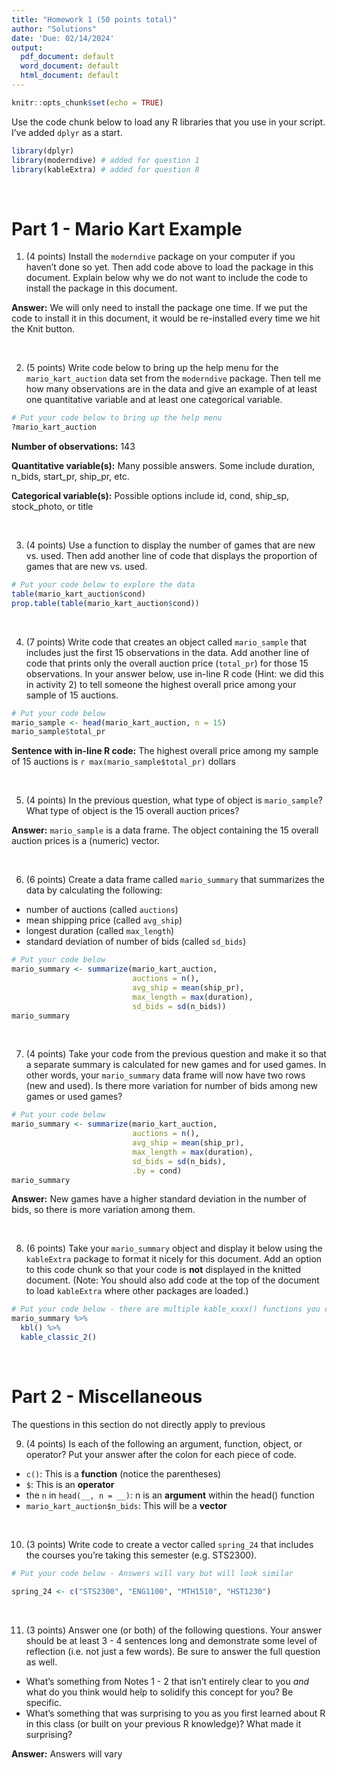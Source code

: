 ```yaml
---
title: "Homework 1 (50 points total)"
author: "Solutions"
date: 'Due: 02/14/2024'
output:
  pdf_document: default
  word_document: default
  html_document: default
---
```


```r
knitr::opts_chunk$set(echo = TRUE)
```

Use the code chunk below to load any R libraries that you use in your script. I've added `dplyr` as a start.

```r
library(dplyr)
library(moderndive) # added for question 1
library(kableExtra) # added for question 8
```

<br>

# Part 1 - Mario Kart Example

1. (4 points) Install the `moderndive` package on your computer if you haven't done so yet. Then add code above to load the package in this document. Explain below why we do not want to include the code to install the package in this document.

**Answer:** We will only need to install the package one time. If we put the code to install it in this document, it would be re-installed every time we hit the Knit button.

<br>



2. (5 points) Write code below to bring up the help menu for the `mario_kart_auction` data set from the `moderndive` package. Then tell me how many observations are in the data and give an example of at least one quantitative variable and at least one categorical variable.

```r
# Put your code below to bring up the help menu
?mario_kart_auction
```

**Number of observations:** 143

**Quantitative variable(s):** Many possible answers. Some include duration, n_bids, start_pr, ship_pr, etc.

**Categorical variable(s):** Possible options include id, cond, ship_sp, stock_photo, or title

<br>



3. (4 points) Use a function to display the number of games that are new vs. used. Then add another line of code that displays the proportion of games that are new vs. used.

```r
# Put your code below to explore the data
table(mario_kart_auction$cond)
prop.table(table(mario_kart_auction$cond))
```

<br>



4. (7 points) Write code that creates an object called `mario_sample` that includes just the first 15 observations in the data. Add another line of code that prints only the overall auction price (`total_pr`) for those 15 observations. In your answer below, use in-line R code (Hint: we did this in activity 2) to tell someone the highest overall price among your sample of 15 auctions.

```r
# Put your code below
mario_sample <- head(mario_kart_auction, n = 15)
mario_sample$total_pr
```

**Sentence with in-line R code:** The highest overall price among my sample of 15 auctions is `r max(mario_sample$total_pr)` dollars

<br>



5. (4 points) In the previous question, what type of object is `mario_sample`? What type of object is the 15 overall auction prices?

**Answer:** `mario_sample` is a data frame. The object containing the 15 overall auction prices is a (numeric) vector.

<br>



6. (6 points) Create a data frame called `mario_summary` that summarizes the data by calculating the following:

  - number of auctions (called `auctions`)
  - mean shipping price (called `avg_ship`)
  - longest duration (called `max_length`)
  - standard deviation of number of bids (called `sd_bids`)

```r
# Put your code below
mario_summary <- summarize(mario_kart_auction,
                           auctions = n(),
                           avg_ship = mean(ship_pr),
                           max_length = max(duration),
                           sd_bids = sd(n_bids))
mario_summary
```

<br>



7. (4 points) Take your code from the previous question and make it so that a separate summary is calculated for new games and for used games. In other words, your `mario_summary` data frame will now have two rows (new and used). Is there more variation for number of bids among new games or used games?

```r
# Put your code below
mario_summary <- summarize(mario_kart_auction,
                           auctions = n(),
                           avg_ship = mean(ship_pr),
                           max_length = max(duration),
                           sd_bids = sd(n_bids),
                           .by = cond)
mario_summary
```

**Answer:** New games have a higher standard deviation in the number of bids, so there is more variation among them.

<br>



8. (6 points) Take your `mario_summary` object and display it below using the `kableExtra` package to format it nicely for this document. Add an option to this code chunk so that your code is **not** displayed in the knitted document. (Note: You should also add code at the top of the document to load `kableExtra` where other packages are loaded.)

```r
# Put your code below - there are multiple kable_xxxx() functions you could use
mario_summary %>%
  kbl() %>%
  kable_classic_2()
```

<br>



# Part 2 - Miscellaneous

The questions in this section do not directly apply to previous

9. (4 points) Is each of the following an argument, function, object, or operator? Put your answer after the colon for each piece of code.

  - `c()`: This is a **function** (notice the parentheses)
  - `$`: This is an **operator**
  - the `n` in `head(__, n = __)`: n is an **argument** within the head() function
  - `mario_kart_auction$n_bids`: This will be a **vector**

<br>



10. (3 points) Write code to create a vector called `spring_24` that includes the courses you're taking this semester (e.g. STS2300).

```r
# Put your code below - Answers will vary but will look similar

spring_24 <- c("STS2300", "ENG1100", "MTH1510", "HST1230")
```

<br>



11. (3 points) Answer one (or both) of the following questions. Your answer should be at least 3 - 4 sentences long and demonstrate some level of reflection (i.e. not just a few words). Be sure to answer the full question as well.

  - What's something from Notes 1 - 2 that isn't entirely clear to you *and* what do you think would help to solidify this concept for you? Be specific.
  - What's something that was surprising to you as you first learned about R in this class (or built on your previous R knowledge)? What made it surprising?
  
**Answer:** Answers will vary

